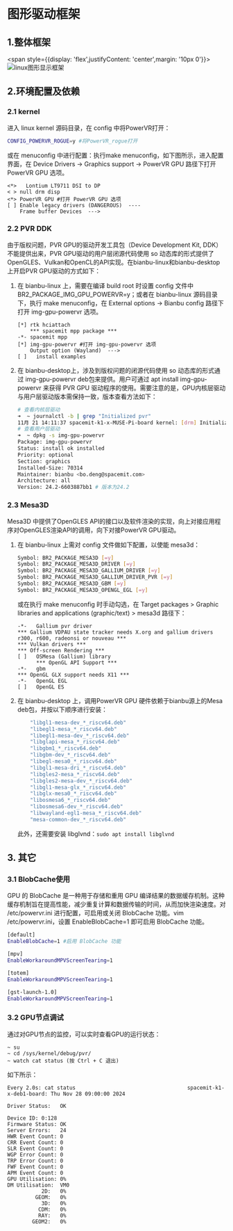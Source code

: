 # 图形驱动框架

## 1.整体框架

<span style={{display: 'flex',justifyContent: 'center',margin: '10px 0'}}>![linux图形显示框架](./static/linuxGraphicsFramework.png#pic_center)</span>

## 2.环境配置及依赖

### 2.1 kernel

进入 linux kernel 源码目录，在 config 中将PowerVR打开：

```bash
CONFIG_POWERVR_ROGUE=y #将PowerVR_rogue打开
```

或在 menuconfig 中进行配置：执行make menuconfig，如下图所示，进入配置界面，在 Device Drivers -> Graphics support -> PowerVR GPU 路径下打开 PowerVR GPU 选项。

```shell
<*>   Lontium LT9711 DSI to DP
< > null drm disp
<*> PowerVR GPU #打开 PowerVR GPU 选项
[ ] Enable legacy drivers (DANGEROUS)  ----
    Frame buffer Devices  --->
```

### 2.2 PVR DDK

由于版权问题，PVR GPU的驱动开发工具包（Device Development Kit, DDK）不能提供出来，PVR GPU驱动的用户层闭源代码使用 so 动态库的形式提供了OpenGLES、Vulkan和OpenCL的API实现。在bianbu-linux和bianbu-desktop上开启PVR GPU驱动的方式如下：

1. 在 bianbu-linux 上，需要在编译 build root 时设置 config 文件中 BR2_PACKAGE_IMG_GPU_POWERVR=y；或者在 bianbu-linux 源码目录下，执行 make menuconfig，在 External options -> Bianbu config 路径下打开 img-gpu-powervr 选项。

    ```shell
    [*] rtk hciattach
        *** spacemit mpp package ***
    -*- spacemit mpp
    [*] img-gpu-powervr #打开 img-gpu-powervr 选项
        Output option (Wayland)  --->
    [ ]   install examples
    ```

2. 在 bianbu-desktop上，涉及到版权问题的闭源代码使用 so 动态库的形式通过 img-gpu-powervr deb包来提供。用户可通过 apt install img-gpu-powervr 来获得 PVR GPU 驱动程序的使用。需要注意的是，GPU内核层驱动与用户层驱动版本需保持一致，版本查看方法如下：

    ```bash
    # 查看内核层驱动
    ➜  ~ journalctl -b | grep "Initialized pvr"
    11月 21 14:11:37 spacemit-k1-x-MUSE-Pi-board kernel: [drm] Initialized pvr 24.2.6603887 20170530 for cac00000.imggpu on minor 1 # 版本为24.2
    # 查看用户层驱动
    ➜  ~ dpkg -s img-gpu-powervr
    Package: img-gpu-powervr
    Status: install ok installed
    Priority: optional
    Section: graphics
    Installed-Size: 70314
    Maintainer: bianbu <bo.deng@spacemit.com>
    Architecture: all
    Version: 24.2-6603887bb1 # 版本为24.2
    ```

### 2.3 Mesa3D

Mesa3D 中提供了OpenGLES API的接口以及软件渲染的实现，向上对接应用程序对OpenGLES渲染API的调用，向下对接PowerVR GPU驱动。

1. 在 bianbu-linux 上需对 config 文件做如下配置，以使能 mesa3d：

    ```bash
    Symbol: BR2_PACKAGE_MESA3D [=y]
    Symbol: BR2_PACKAGE_MESA3D_DRIVER [=y] 
    Symbol: BR2_PACKAGE_MESA3D_GALLIUM_DRIVER [=y]
    Symbol: BR2_PACKAGE_MESA3D_GALLIUM_DRIVER_PVR [=y]
    Symbol: BR2_PACKAGE_MESA3D_GBM [=y]
    Symbol: BR2_PACKAGE_MESA3D_OPENGL_EGL [=y]
    ```

    或在执行 make menuconfig 时手动勾选，在 Target packages > Graphic libraries and applications (graphic/text) > mesa3d 路径下：

    ```shell
    -*-   Gallium pvr driver
    *** Gallium VDPAU state tracker needs X.org and gallium drivers r300, r600, radeonsi or nouveau ***
    *** Vulkan drivers ***
    *** Off-screen Rendering ***
    [ ]   OSMesa (Gallium) library
          *** OpenGL API Support ***
    -*-   gbm
    *** OpenGL GLX support needs X11 ***
    -*-   OpenGL EGL
    [ ]   OpenGL ES
    ```

2. 在 bianbu-desktop 上，调用PowerVR GPU 硬件依赖于bianbu源上的Mesa deb包，并按以下顺序进行安装：

    ```bash
        "libgl1-mesa-dev_*_riscv64.deb"
        "libegl1-mesa_*_riscv64.deb"
        "libegl1-mesa-dev_*_riscv64.deb"
        "libglapi-mesa_*_riscv64.deb"
        "libgbm1_*_riscv64.deb"
        "libgbm-dev_*_riscv64.deb"
        "libegl-mesa0_*_riscv64.deb"
        "libgl1-mesa-dri_*_riscv64.deb"
        "libgles2-mesa_*_riscv64.deb"
        "libgles2-mesa-dev_*_riscv64.deb"
        "libgl1-mesa-glx_*_riscv64.deb"
        "libglx-mesa0_*_riscv64.deb"
        "libosmesa6_*_riscv64.deb"
        "libosmesa6-dev_*_riscv64.deb"
        "libwayland-egl1-mesa_*_riscv64.deb"
        "mesa-common-dev_*_riscv64.deb"
    ```

    此外，还需要安装 libglvnd：`sudo apt install libglvnd`

## 3. 其它

### 3.1 BlobCache使用

GPU 的 BlobCache 是一种用于存储和重用 GPU 编译结果的数据缓存机制。这种缓存机制旨在提高性能，减少重复计算和数据传输的时间，从而加快渲染速度。对 /etc/powervr.ini 进行配置，可启用或关闭 BlobCache 功能。vim /etc/powervr.ini，设置 EnableBlobCache=1 即可启用 BlobCache 功能。

```bash
[default]
EnableBlobCache=1 #启用 BlobCache 功能

[mpv]
EnableWorkaroundMPVScreenTearing=1

[totem]
EnableWorkaroundMPVScreenTearing=1

[gst-launch-1.0]
EnableWorkaroundMPVScreenTearing=1
```

### 3.2 GPU节点调试

通过对GPU节点的监控，可以实时查看GPU的运行状态：

```shell
~ su
~ cd /sys/kernel/debug/pvr/
~ watch cat status (按 Ctrl + C 退出)
```

如下所示：

```shell
Every 2.0s: cat status                                    spacemit-k1-x-deb1-board: Thu Nov 28 09:00:00 2024

Driver Status:   OK

Device ID: 0:128
Firmware Status: OK
Server Errors:   24
HWR Event Count: 0
CRR Event Count: 0
SLR Event Count: 0
WGP Error Count: 0
TRP Error Count: 0
FWF Event Count: 0
APM Event Count: 0
GPU Utilisation: 0%
DM Utilisation:  VM0
           2D:   0%
         GEOM:   0%
           3D:   0%
          CDM:   0%
          RAY:   0%
        GEOM2:   0%
```
